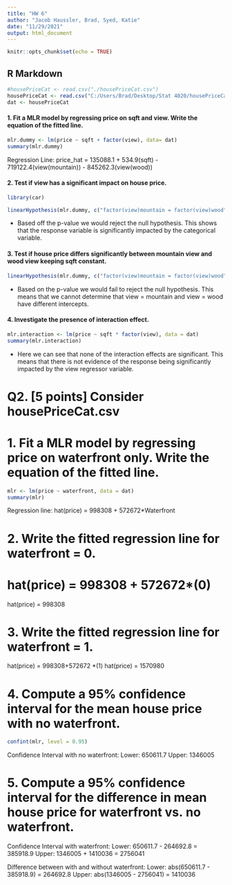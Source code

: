 ```yaml
---
title: "HW 6"
author: "Jacob Haussler, Brad, Syed, Katie"
date: "11/29/2021"
output: html_document
---
```


```r
knitr::opts_chunk$set(echo = TRUE)
```

## R Markdown

```r
#housePriceCat <- read.csv("./housePriceCat.csv")
housePriceCat <- read.csv("C:/Users/Brad/Desktop/Stat 4020/housePriceCat.csv")
dat <- housePriceCat
```


#### 1. Fit a MLR model by regressing price on sqft and view. Write the equation of the fitted line.

```r
mlr.dummy <- lm(price ~ sqft + factor(view), data= dat)
summary(mlr.dummy)
```

Regression Line: price_hat = 135088.1 + 534.9(sqft) - 719122.4(view(mountain)) - 845262.3(view(wood))

#### 2. Test if view has a significant impact on house price.

```r
library(car)

linearHypothesis(mlr.dummy, c("factor(view)mountain = factor(view)wood", "factor(view)mountain = 0"))
```

- Based off the p-value we would reject the null hypothesis. This shows that the response variable is significantly impacted by the categorical variable. 

#### 3. Test if house price differs significantly between mountain view and wood view keeping sqft constant.
```r
linearHypothesis(mlr.dummy, c("factor(view)mountain = factor(view)wood"))
```

- Based on the p-value we would fail to reject the null hypothesis. This means that we cannot determine that view = mountain and view = wood have different intercepts. 

#### 4. Investigate the presence of interaction effect.
```r
mlr.interaction <- lm(price ~ sqft * factor(view), data = dat)
summary(mlr.interaction)
```

- Here we can see that none of the interaction effects are significant. This means that there is not evidence of the response being significantly impacted by the view regressor variable.

# Q2. [5 points] Consider housePriceCat.csv

# 1. Fit a MLR model by regressing price on waterfront only. Write the equation of the fitted line.
```r
mlr <- lm(price ~ waterfront, data = dat)
summary(mlr)
```

Regression line: hat(price) = 998308 + 572672*Waterfront

# 2. Write the fitted regression line for waterfront = 0.

hat(price) = 998308 + 572672*(0)
=
hat(price) = 998308

# 3. Write the fitted regression line for waterfront = 1.

hat(price) = 998308+572672 *(1)
hat(price) = 1570980

# 4. Compute a 95% confidence interval for the mean house price with no waterfront.
```r
confint(mlr, level = 0.95)
```

Confidence Interval with no waterfront:
Lower: 650611.7 
Upper: 1346005

# 5. Compute a 95% confidence interval for the difference in mean house price for waterfront vs. no waterfront.

Confidence Interval with waterfront:
Lower: 650611.7 - 264692.8 = 385918.9
Upper: 1346005 + 1410036 = 2756041

Difference between with and without waterfront:
Lower: abs(650611.7 - 385918.9) = 264692.8
Upper: abs(1346005 - 2756041) = 1410036

